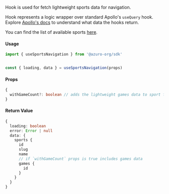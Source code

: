 Hook is used for fetch lightweight sports data for navigation.

Hook represents a logic wrapper over standard Apollo's `useQuery` hook. Explore [Apollo's docs](https://www.apollographql.com/docs/react/api/react/hooks#usequery) to understand what data the hooks return.

You can find the list of available sports [here](https://thegraph.azuro.org/subgraphs/name/azuro-protocol/azuro-api-polygon-v2/graphql?query=%7B%0A++sports+%7B%0A++++name%0A++%7D%0A%7D).

#### Usage

```ts
import { useSportsNavigation } from '@azuro-org/sdk'


const { loading, data } = useSportsNavigation(props)
```

#### Props

```ts
{
  withGameCount?: boolean // adds the lightweight games data to sport for counting
}
```

#### Return Value
```ts
{ 
  loading: boolean
  error: Error | null
  data: { 
    sports {
      id
      slug
      name
      // if `withGameCount` props is true includes games data
      games {
        id
      }
    }
  }
}
```
